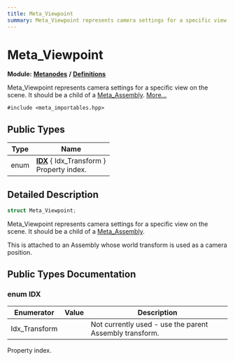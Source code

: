 ```yaml
---
title: Meta_Viewpoint
summary: Meta_Viewpoint represents camera settings for a specific view on the scene. It should be a child of a Meta_Assembly. 
---
```


# Meta_Viewpoint

**Module:** **[Metanodes](../../modules/metanodes/index.mdx)** **/** **[Definitions](../../modules/metanodes/definitions.mdx)**

Meta_Viewpoint represents camera settings for a specific view on the scene. It should be a child of a [Meta_Assembly](../metanodes/meta-assembly.mdx).  [More...](#detailed-description)

`#include <meta_importables.hpp>`

## Public Types

| Type           | Name           |
| -------------- | -------------- |
| enum| **[IDX](#enum-idx)** \{ Idx_Transform \}<br />Property index.  |

## Detailed Description

```cpp
struct Meta_Viewpoint;
```

Meta_Viewpoint represents camera settings for a specific view on the scene. It should be a child of a [Meta_Assembly](../metanodes/meta-assembly.mdx). 

This is attached to an Assembly whose world transform is used as a camera position. 

## Public Types Documentation

### enum IDX

| Enumerator | Value | Description |
| ---------- | ----- | ----------- |
| Idx_Transform | | Not currently used - use the parent Assembly transform.   |

Property index. 
